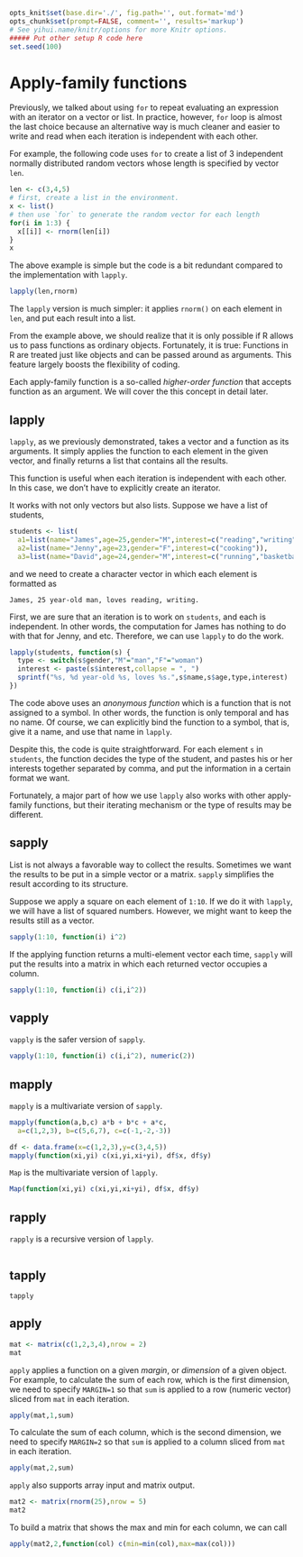 ```r
opts_knit$set(base.dir='./', fig.path='', out.format='md')
opts_chunk$set(prompt=FALSE, comment='', results='markup')
# See yihui.name/knitr/options for more Knitr options.
##### Put other setup R code here
set.seed(100)
```

# Apply-family functions

Previously, we talked about using `for` to repeat evaluating an expression with an iterator on a vector or list. In practice, however, `for` loop is almost the last choice because an alternative way is much cleaner and easier to write and read when each iteration is independent with each other.

For example, the following code uses `for` to create a list of 3 independent normally distributed random vectors whose length is specified by vector `len`.

```r
len <- c(3,4,5)
# first, create a list in the environment.
x <- list()
# then use `for` to generate the random vector for each length
for(i in 1:3) {
  x[[i]] <- rnorm(len[i])
}
x
```

The above example is simple but the code is a bit redundant compared to the implementation with `lapply`.

```r
lapply(len,rnorm)
```

The `lapply` version is much simpler: it applies `rnorm()` on each element in `len`, and put each result into a list. 

From the example above, we should realize that it is only possible if R allows us to pass functions as ordinary objects. Fortunately, it is true: Functions in R are treated just like objects and can be passed around as arguments. This feature largely boosts the flexibility of coding.

Each apply-family function is a so-called *higher-order function* that accepts function as an argument. We will cover the this concept in detail later.

## lapply

`lapply`, as we previously demonstrated, takes a vector and a function as its arguments. It simply applies the function to each element in the given vector, and finally returns a list that contains all the results.

This function is useful when each iteration is independent with each other. In this case, we don't have to explicitly create an iterator.

It works with not only vectors but also lists. Suppose we have a list of students,

```r
students <- list(
  a1=list(name="James",age=25,gender="M",interest=c("reading","writing")),
  a2=list(name="Jenny",age=23,gender="F",interest=c("cooking")),
  a3=list(name="David",age=24,gender="M",interest=c("running","basketball")))
```

and we need to create a character vector in which each element is formatted as

```
James, 25 year-old man, loves reading, writing.
```

First, we are sure that an iteration is to work on `students`, and each is independent. In other words, the computation for James has nothing to do with that for Jenny, and etc. Therefore, we can use `lapply` to do the work.

```r
lapply(students, function(s) {
  type <- switch(s$gender,"M"="man","F"="woman")
  interest <- paste(s$interest,collapse = ", ")
  sprintf("%s, %d year-old %s, loves %s.",s$name,s$age,type,interest)
})
```

The code above uses an *anonymous function* which is a function that is not assigned to a symbol. In other words, the function is only temporal and has no name. Of course, we can explicitly bind the function to a symbol, that is, give it a name, and use that name in `lapply`.

Despite this, the code is quite straightforward. For each element `s` in `students`, the function decides the type of the student, and pastes his or her interests together separated by comma, and put the information in a certain format we want.

Fortunately, a major part of how we use `lapply` also works with other apply-family functions, but their iterating mechanism or the type of results may be different.

## sapply

List is not always a favorable way to collect the results. Sometimes we want the results to be put in a simple vector or a matrix. `sapply` simplifies the result according to its structure.

Suppose we apply a square on each element of `1:10`. If we do it with `lapply`, we will have a list of squared numbers. However, we might want to keep the results still as a vector.

```r
sapply(1:10, function(i) i^2)
```

If the applying function returns a multi-element vector each time, `sapply` will put the results into a matrix in which each returned vector occupies a column.

```r
sapply(1:10, function(i) c(i,i^2))
```

## vapply

`vapply` is the safer version of `sapply`. 

```r
vapply(1:10, function(i) c(i,i^2), numeric(2))
```


## mapply

`mapply` is a multivariate version of `sapply`.

```r
mapply(function(a,b,c) a*b + b*c + a*c, 
  a=c(1,2,3), b=c(5,6,7), c=c(-1,-2,-3))
```

```r
df <- data.frame(x=c(1,2,3),y=c(3,4,5))
mapply(function(xi,yi) c(xi,yi,xi+yi), df$x, df$y)
```


`Map` is the multivariate version of `lapply`.

```r
Map(function(xi,yi) c(xi,yi,xi+yi), df$x, df$y)
```


## rapply

`rapply` is a recursive version of `lapply`.

```r

```

## tapply

`tapply`

## apply

```r
mat <- matrix(c(1,2,3,4),nrow = 2)
mat
```

`apply` applies a function on a given *margin*, or *dimension* of a given object. For example, to calculate the sum of each row, which is the first dimension, we need to specify `MARGIN=1` so that `sum` is applied to a row (numeric vector) sliced from `mat` in each iteration.

```r
apply(mat,1,sum)
```

To calculate the sum of each column, which is the second dimension, we need to specify `MARGIN=2` so that `sum` is applied to a column sliced from `mat` in each iteration.

```r
apply(mat,2,sum)
```

`apply` also supports array input and matrix output. 

```r
mat2 <- matrix(rnorm(25),nrow = 5)
mat2
```

To build a matrix that shows the max and min for each column, we can call

```r
apply(mat2,2,function(col) c(min=min(col),max=max(col)))
```
